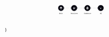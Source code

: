   <svg
    class='block dark:text-white'
    width='1688'
    height='400'
    viewBox='0 0 1688 705'
    fill='none'
    xmlns='http://www.w3.org/2000/svg'>
    <path
      d='M412.059 423.867H417.973C420.513 423.867 422.39 424.711 423.603 426.398C424.835 428.085 425.451 430.549 425.451 433.79C425.451 437.031 424.835 439.496 423.603 441.182C422.39 442.869 420.513 443.713 417.973 443.713H412.059V423.867ZM417.774 441.097C419.234 441.097 420.314 440.614 421.015 439.647C421.736 438.662 422.096 437.259 422.096 435.439V432.141C422.096 430.321 421.736 428.928 421.015 427.962C420.314 426.976 419.234 426.483 417.774 426.483H415.215V441.097H417.774ZM440.764 443.713C439.873 443.713 439.201 443.485 438.746 443.031C438.31 442.576 438.044 441.979 437.95 441.239H437.807C437.523 442.13 437.002 442.822 436.244 443.315C435.504 443.808 434.557 444.054 433.4 444.054C431.903 444.054 430.709 443.666 429.818 442.888C428.927 442.092 428.482 441.002 428.482 439.619C428.482 438.197 429.003 437.117 430.046 436.377C431.107 435.619 432.728 435.24 434.907 435.24H437.722V434.103C437.722 432.113 436.67 431.118 434.566 431.118C433.618 431.118 432.851 431.307 432.263 431.686C431.676 432.046 431.183 432.53 430.785 433.136L428.937 431.629C429.354 430.833 430.055 430.151 431.041 429.582C432.026 428.995 433.296 428.701 434.85 428.701C436.708 428.701 438.168 429.146 439.229 430.037C440.29 430.928 440.821 432.217 440.821 433.904V441.268H442.669V443.713H440.764ZM434.282 441.78C435.286 441.78 436.111 441.552 436.755 441.097C437.4 440.642 437.722 440.055 437.722 439.334V437.202H434.964C432.728 437.202 431.609 437.875 431.609 439.221V439.789C431.609 440.453 431.846 440.955 432.32 441.296C432.794 441.618 433.448 441.78 434.282 441.78ZM453.235 443.713C451.946 443.713 450.998 443.372 450.392 442.689C449.785 441.988 449.482 441.088 449.482 439.988V431.544H444.961V429.042H448.174C448.724 429.042 449.112 428.938 449.34 428.729C449.567 428.502 449.681 428.104 449.681 427.535V423.867H452.581V429.042H458.836V431.544H452.581V441.211H458.836V443.713H453.235ZM474.86 443.713C473.969 443.713 473.297 443.485 472.842 443.031C472.406 442.576 472.14 441.979 472.046 441.239H471.903C471.619 442.13 471.098 442.822 470.34 443.315C469.6 443.808 468.653 444.054 467.496 444.054C465.999 444.054 464.805 443.666 463.914 442.888C463.023 442.092 462.578 441.002 462.578 439.619C462.578 438.197 463.099 437.117 464.142 436.377C465.203 435.619 466.824 435.24 469.003 435.24H471.818V434.103C471.818 432.113 470.766 431.118 468.662 431.118C467.714 431.118 466.947 431.307 466.359 431.686C465.772 432.046 465.279 432.53 464.881 433.136L463.033 431.629C463.45 430.833 464.151 430.151 465.137 429.582C466.122 428.995 467.392 428.701 468.946 428.701C470.804 428.701 472.264 429.146 473.325 430.037C474.386 430.928 474.917 432.217 474.917 433.904V441.268H476.765V443.713H474.86ZM468.378 441.78C469.382 441.78 470.207 441.552 470.851 441.097C471.496 440.642 471.818 440.055 471.818 439.334V437.202H469.06C466.824 437.202 465.705 437.875 465.705 439.221V439.789C465.705 440.453 465.942 440.955 466.416 441.296C466.89 441.618 467.544 441.78 468.378 441.78Z'
      fill='currentColor'
    />
    <path
      d='M645.445 444.054C643.721 444.054 642.271 443.751 641.095 443.144C639.92 442.538 638.953 441.732 638.195 440.728L640.242 438.766C641.001 439.676 641.806 440.348 642.659 440.784C643.512 441.201 644.479 441.41 645.559 441.41C646.81 441.41 647.767 441.126 648.431 440.557C649.113 439.988 649.454 439.173 649.454 438.112C649.454 437.259 649.208 436.605 648.715 436.15C648.222 435.676 647.379 435.335 646.185 435.126L644.024 434.785C643.076 434.634 642.28 434.387 641.636 434.046C640.991 433.686 640.47 433.269 640.072 432.795C639.674 432.302 639.38 431.762 639.19 431.174C639.02 430.568 638.935 429.933 638.935 429.27C638.935 427.393 639.541 425.971 640.754 425.005C641.967 424.019 643.635 423.526 645.758 423.526C647.331 423.526 648.668 423.782 649.767 424.294C650.885 424.787 651.786 425.488 652.468 426.398L650.478 428.388C649.928 427.725 649.274 427.194 648.516 426.796C647.777 426.379 646.858 426.17 645.758 426.17C644.583 426.17 643.683 426.426 643.057 426.938C642.451 427.431 642.147 428.161 642.147 429.127C642.147 429.942 642.384 430.587 642.858 431.061C643.351 431.516 644.213 431.847 645.445 432.056L647.549 432.425C649.331 432.748 650.629 433.402 651.445 434.387C652.26 435.354 652.667 436.539 652.667 437.941C652.667 438.851 652.506 439.685 652.184 440.443C651.88 441.201 651.416 441.846 650.791 442.377C650.184 442.907 649.426 443.324 648.516 443.628C647.625 443.912 646.602 444.054 645.445 444.054ZM662.977 444.054C661.858 444.054 660.854 443.874 659.963 443.514C659.072 443.154 658.323 442.642 657.717 441.979C657.11 441.315 656.646 440.519 656.324 439.59C656.001 438.643 655.84 437.581 655.84 436.406C655.84 435.231 656.001 434.169 656.324 433.222C656.665 432.274 657.129 431.468 657.717 430.805C658.323 430.122 659.053 429.601 659.906 429.241C660.759 428.881 661.707 428.701 662.749 428.701C663.773 428.701 664.702 428.881 665.536 429.241C666.37 429.582 667.08 430.075 667.668 430.72C668.256 431.364 668.701 432.132 669.004 433.023C669.327 433.913 669.488 434.899 669.488 435.979V437.145H658.968V437.628C658.968 438.785 659.328 439.732 660.048 440.472C660.769 441.192 661.764 441.552 663.034 441.552C663.981 441.552 664.787 441.353 665.45 440.955C666.133 440.538 666.682 439.988 667.099 439.306L669.033 441.012C668.54 441.865 667.782 442.585 666.758 443.173C665.754 443.76 664.493 444.054 662.977 444.054ZM662.749 431.061C662.2 431.061 661.688 431.155 661.214 431.345C660.759 431.535 660.361 431.809 660.02 432.17C659.698 432.511 659.442 432.918 659.252 433.392C659.063 433.866 658.968 434.387 658.968 434.956V435.155H666.332V434.871C666.332 433.714 666 432.795 665.337 432.113C664.692 431.411 663.83 431.061 662.749 431.061ZM673.343 441.211H677.238V431.544H673.343V429.042H680.338V432.937H680.508C680.641 432.425 680.83 431.933 681.077 431.459C681.323 430.985 681.636 430.577 682.015 430.236C682.394 429.876 682.858 429.592 683.408 429.383C683.958 429.156 684.602 429.042 685.342 429.042H687.104V431.999H684.204C683.067 431.999 682.138 432.34 681.418 433.023C680.698 433.686 680.338 434.586 680.338 435.724V441.211H685.654V443.713H673.343V441.211ZM694.855 443.713L689.595 429.042H692.808L694.827 435.24L696.732 441.126H696.902L698.807 435.24L700.826 429.042H703.925L698.665 443.713H694.855ZM714.718 426.369C713.922 426.369 713.363 426.208 713.04 425.886C712.737 425.564 712.585 425.166 712.585 424.692V424.095C712.585 423.621 712.737 423.223 713.04 422.901C713.363 422.579 713.912 422.417 714.689 422.417C715.485 422.417 716.035 422.579 716.338 422.901C716.661 423.223 716.822 423.621 716.822 424.095V424.692C716.822 425.166 716.661 425.564 716.338 425.886C716.035 426.208 715.495 426.369 714.718 426.369ZM708.15 441.211H713.154V431.544H708.15V429.042H716.253V441.211H720.944V443.713H708.15V441.211ZM731.396 444.054C730.297 444.054 729.311 443.874 728.439 443.514C727.586 443.154 726.857 442.642 726.25 441.979C725.662 441.315 725.208 440.51 724.885 439.562C724.582 438.614 724.43 437.553 724.43 436.377C724.43 435.202 724.582 434.141 724.885 433.193C725.208 432.245 725.662 431.44 726.25 430.776C726.857 430.113 727.586 429.601 728.439 429.241C729.311 428.881 730.287 428.701 731.368 428.701C732.884 428.701 734.097 429.023 735.007 429.668C735.936 430.312 736.628 431.146 737.083 432.17L734.666 433.477C734.4 432.795 733.993 432.255 733.443 431.857C732.913 431.459 732.221 431.26 731.368 431.26C730.193 431.26 729.283 431.62 728.638 432.34C727.994 433.041 727.672 433.98 727.672 435.155V437.6C727.672 438.756 727.994 439.695 728.638 440.415C729.283 441.135 730.212 441.495 731.425 441.495C732.334 441.495 733.074 441.287 733.642 440.87C734.23 440.453 734.694 439.884 735.035 439.164L737.31 440.557C736.836 441.581 736.116 442.424 735.149 443.087C734.183 443.732 732.932 444.054 731.396 444.054ZM748.217 444.054C747.098 444.054 746.094 443.874 745.203 443.514C744.312 443.154 743.563 442.642 742.957 441.979C742.35 441.315 741.886 440.519 741.564 439.59C741.241 438.643 741.08 437.581 741.08 436.406C741.08 435.231 741.241 434.169 741.564 433.222C741.905 432.274 742.369 431.468 742.957 430.805C743.563 430.122 744.293 429.601 745.146 429.241C745.999 428.881 746.947 428.701 747.989 428.701C749.013 428.701 749.942 428.881 750.776 429.241C751.61 429.582 752.32 430.075 752.908 430.72C753.496 431.364 753.941 432.132 754.244 433.023C754.567 433.913 754.728 434.899 754.728 435.979V437.145H744.208V437.628C744.208 438.785 744.568 439.732 745.288 440.472C746.009 441.192 747.004 441.552 748.274 441.552C749.221 441.552 750.027 441.353 750.69 440.955C751.373 440.538 751.922 439.988 752.339 439.306L754.273 441.012C753.78 441.865 753.022 442.585 751.998 443.173C750.994 443.76 749.733 444.054 748.217 444.054ZM747.989 431.061C747.44 431.061 746.928 431.155 746.454 431.345C745.999 431.535 745.601 431.809 745.26 432.17C744.938 432.511 744.682 432.918 744.492 433.392C744.303 433.866 744.208 434.387 744.208 434.956V435.155H751.572V434.871C751.572 433.714 751.24 432.795 750.577 432.113C749.932 431.411 749.07 431.061 747.989 431.061ZM764.98 444.054C763.388 444.054 762.014 443.798 760.858 443.286C759.721 442.775 758.801 442.092 758.1 441.239L760.005 439.533C760.649 440.235 761.37 440.775 762.166 441.154C762.981 441.514 763.938 441.694 765.037 441.694C766.042 441.694 766.847 441.524 767.454 441.182C768.079 440.841 768.392 440.311 768.392 439.59C768.392 439.287 768.335 439.031 768.222 438.823C768.108 438.614 767.947 438.444 767.738 438.311C767.53 438.178 767.283 438.074 766.999 437.998C766.734 437.922 766.449 437.865 766.146 437.828L763.815 437.458C763.246 437.382 762.668 437.259 762.08 437.088C761.493 436.918 760.962 436.681 760.488 436.377C760.033 436.055 759.654 435.648 759.351 435.155C759.067 434.662 758.924 434.037 758.924 433.278C758.924 431.781 759.493 430.644 760.63 429.867C761.787 429.089 763.303 428.701 765.179 428.701C766.544 428.701 767.719 428.909 768.705 429.326C769.71 429.724 770.544 430.284 771.207 431.004L769.473 432.823C769.094 432.388 768.553 431.989 767.852 431.629C767.151 431.25 766.222 431.061 765.066 431.061C763 431.061 761.967 431.715 761.967 433.023C761.967 433.648 762.185 434.084 762.621 434.33C763.075 434.558 763.606 434.709 764.213 434.785L766.544 435.155C767.132 435.25 767.71 435.373 768.279 435.525C768.866 435.676 769.387 435.913 769.842 436.235C770.316 436.539 770.695 436.937 770.98 437.429C771.283 437.922 771.434 438.548 771.434 439.306C771.434 440.784 770.856 441.95 769.7 442.803C768.563 443.637 766.99 444.054 764.98 444.054Z'
      fill='currentColor'
    />
    <path
      d='M905.625 444.054C903.104 444.054 901.228 443.163 899.996 441.381C898.783 439.6 898.176 437.069 898.176 433.79C898.176 430.511 898.783 427.981 899.996 426.199C901.228 424.417 903.104 423.526 905.625 423.526C906.592 423.526 907.426 423.659 908.127 423.924C908.847 424.171 909.464 424.521 909.975 424.976C910.487 425.412 910.914 425.934 911.255 426.54C911.615 427.128 911.909 427.763 912.136 428.445L909.264 429.412C909.113 428.957 908.942 428.53 908.753 428.132C908.563 427.734 908.326 427.393 908.042 427.109C907.758 426.824 907.416 426.597 907.018 426.426C906.639 426.256 906.165 426.17 905.597 426.17C904.194 426.17 903.171 426.711 902.526 427.791C901.882 428.853 901.559 430.293 901.559 432.113V435.468C901.559 437.287 901.882 438.737 902.526 439.818C903.171 440.879 904.194 441.41 905.597 441.41C906.165 441.41 906.639 441.325 907.018 441.154C907.416 440.983 907.758 440.756 908.042 440.472C908.326 440.187 908.563 439.846 908.753 439.448C908.942 439.05 909.113 438.624 909.264 438.169L912.136 439.135C911.909 439.818 911.615 440.462 911.255 441.069C910.914 441.656 910.487 442.178 909.975 442.632C909.464 443.068 908.847 443.419 908.127 443.684C907.426 443.931 906.592 444.054 905.625 444.054ZM922.105 444.054C921.024 444.054 920.048 443.874 919.176 443.514C918.323 443.154 917.593 442.642 916.987 441.979C916.399 441.315 915.944 440.51 915.622 439.562C915.3 438.614 915.139 437.553 915.139 436.377C915.139 435.202 915.3 434.141 915.622 433.193C915.944 432.245 916.399 431.44 916.987 430.776C917.593 430.113 918.323 429.601 919.176 429.241C920.048 428.881 921.024 428.701 922.105 428.701C923.185 428.701 924.152 428.881 925.005 429.241C925.877 429.601 926.606 430.113 927.194 430.776C927.8 431.44 928.265 432.245 928.587 433.193C928.909 434.141 929.07 435.202 929.07 436.377C929.07 437.553 928.909 438.614 928.587 439.562C928.265 440.51 927.8 441.315 927.194 441.979C926.606 442.642 925.877 443.154 925.005 443.514C924.152 443.874 923.185 444.054 922.105 444.054ZM922.105 441.609C923.242 441.609 924.142 441.268 924.806 440.585C925.488 439.884 925.829 438.851 925.829 437.486V435.269C925.829 433.904 925.488 432.88 924.806 432.198C924.142 431.497 923.242 431.146 922.105 431.146C920.967 431.146 920.057 431.497 919.375 432.198C918.712 432.88 918.38 433.904 918.38 435.269V437.486C918.38 438.851 918.712 439.884 919.375 440.585C920.057 441.268 920.967 441.609 922.105 441.609ZM931.874 443.713V429.042H934.518V430.947H934.66C934.888 430.321 935.21 429.791 935.627 429.355C936.063 428.919 936.679 428.701 937.475 428.701C938.252 428.701 938.849 428.919 939.266 429.355C939.702 429.772 939.977 430.35 940.091 431.089H940.205C940.47 430.426 940.84 429.867 941.313 429.412C941.787 428.938 942.47 428.701 943.36 428.701C944.498 428.701 945.284 429.099 945.72 429.895C946.175 430.691 946.403 431.857 946.403 433.392V443.713H943.759V433.79C943.759 432.767 943.635 432.065 943.389 431.686C943.142 431.288 942.744 431.089 942.195 431.089C941.702 431.089 941.285 431.26 940.944 431.601C940.622 431.923 940.46 432.416 940.46 433.079V443.713H937.816V433.79C937.816 432.767 937.693 432.065 937.447 431.686C937.219 431.288 936.831 431.089 936.281 431.089C935.769 431.089 935.343 431.26 935.002 431.601C934.679 431.923 934.518 432.416 934.518 433.079V443.713H931.874ZM948.922 443.713V429.042H951.566V430.947H951.708C951.936 430.321 952.258 429.791 952.675 429.355C953.111 428.919 953.727 428.701 954.523 428.701C955.3 428.701 955.897 428.919 956.314 429.355C956.75 429.772 957.025 430.35 957.139 431.089H957.253C957.518 430.426 957.888 429.867 958.361 429.412C958.835 428.938 959.518 428.701 960.408 428.701C961.546 428.701 962.332 429.099 962.768 429.895C963.223 430.691 963.451 431.857 963.451 433.392V443.713H960.807V433.79C960.807 432.767 960.683 432.065 960.437 431.686C960.19 431.288 959.792 431.089 959.243 431.089C958.75 431.089 958.333 431.26 957.992 431.601C957.67 431.923 957.508 432.416 957.508 433.079V443.713H954.864V433.79C954.864 432.767 954.741 432.065 954.495 431.686C954.267 431.288 953.879 431.089 953.329 431.089C952.817 431.089 952.391 431.26 952.05 431.601C951.727 431.923 951.566 432.416 951.566 433.079V443.713H948.922ZM973.561 444.054C972.443 444.054 971.438 443.874 970.548 443.514C969.657 443.154 968.908 442.642 968.301 441.979C967.695 441.315 967.23 440.519 966.908 439.59C966.586 438.643 966.425 437.581 966.425 436.406C966.425 435.231 966.586 434.169 966.908 433.222C967.249 432.274 967.714 431.468 968.301 430.805C968.908 430.122 969.638 429.601 970.491 429.241C971.344 428.881 972.291 428.701 973.334 428.701C974.357 428.701 975.286 428.881 976.12 429.241C976.954 429.582 977.665 430.075 978.253 430.72C978.84 431.364 979.286 432.132 979.589 433.023C979.911 433.913 980.072 434.899 980.072 435.979V437.145H969.552V437.628C969.552 438.785 969.913 439.732 970.633 440.472C971.353 441.192 972.348 441.552 973.618 441.552C974.566 441.552 975.371 441.353 976.035 440.955C976.717 440.538 977.267 439.988 977.684 439.306L979.617 441.012C979.124 441.865 978.366 442.585 977.343 443.173C976.338 443.76 975.078 444.054 973.561 444.054ZM973.334 431.061C972.784 431.061 972.272 431.155 971.799 431.345C971.344 431.535 970.946 431.809 970.604 432.17C970.282 432.511 970.026 432.918 969.837 433.392C969.647 433.866 969.552 434.387 969.552 434.956V435.155H976.916V434.871C976.916 433.714 976.585 432.795 975.921 432.113C975.277 431.411 974.414 431.061 973.334 431.061ZM983.928 441.211H987.823V431.544H983.928V429.042H990.922V432.937H991.093C991.225 432.425 991.415 431.933 991.661 431.459C991.908 430.985 992.22 430.577 992.6 430.236C992.979 429.876 993.443 429.592 993.993 429.383C994.542 429.156 995.187 429.042 995.926 429.042H997.689V431.999H994.789C993.651 431.999 992.723 432.34 992.002 433.023C991.282 433.686 990.922 434.586 990.922 435.724V441.211H996.239V443.713H983.928V441.211ZM1007.88 444.054C1006.79 444.054 1005.8 443.874 1004.93 443.514C1004.07 443.154 1003.35 442.642 1002.74 441.979C1002.15 441.315 1001.7 440.51 1001.37 439.562C1001.07 438.614 1000.92 437.553 1000.92 436.377C1000.92 435.202 1001.07 434.141 1001.37 433.193C1001.7 432.245 1002.15 431.44 1002.74 430.776C1003.35 430.113 1004.07 429.601 1004.93 429.241C1005.8 428.881 1006.78 428.701 1007.86 428.701C1009.37 428.701 1010.59 429.023 1011.5 429.668C1012.42 430.312 1013.12 431.146 1013.57 432.17L1011.15 433.477C1010.89 432.795 1010.48 432.255 1009.93 431.857C1009.4 431.459 1008.71 431.26 1007.86 431.26C1006.68 431.26 1005.77 431.62 1005.13 432.34C1004.48 433.041 1004.16 433.98 1004.16 435.155V437.6C1004.16 438.756 1004.48 439.695 1005.13 440.415C1005.77 441.135 1006.7 441.495 1007.91 441.495C1008.82 441.495 1009.56 441.287 1010.13 440.87C1010.72 440.453 1011.18 439.884 1011.52 439.164L1013.8 440.557C1013.32 441.581 1012.6 442.424 1011.64 443.087C1010.67 443.732 1009.42 444.054 1007.88 444.054ZM1024.71 444.054C1023.59 444.054 1022.58 443.874 1021.69 443.514C1020.8 443.154 1020.05 442.642 1019.45 441.979C1018.84 441.315 1018.37 440.519 1018.05 439.59C1017.73 438.643 1017.57 437.581 1017.57 436.406C1017.57 435.231 1017.73 434.169 1018.05 433.222C1018.39 432.274 1018.86 431.468 1019.45 430.805C1020.05 430.122 1020.78 429.601 1021.63 429.241C1022.49 428.881 1023.44 428.701 1024.48 428.701C1025.5 428.701 1026.43 428.881 1027.26 429.241C1028.1 429.582 1028.81 430.075 1029.4 430.72C1029.98 431.364 1030.43 432.132 1030.73 433.023C1031.06 433.913 1031.22 434.899 1031.22 435.979V437.145H1020.7V437.628C1020.7 438.785 1021.06 439.732 1021.78 440.472C1022.5 441.192 1023.49 441.552 1024.76 441.552C1025.71 441.552 1026.52 441.353 1027.18 440.955C1027.86 440.538 1028.41 439.988 1028.83 439.306L1030.76 441.012C1030.27 441.865 1029.51 442.585 1028.49 443.173C1027.48 443.76 1026.22 444.054 1024.71 444.054ZM1024.48 431.061C1023.93 431.061 1023.42 431.155 1022.94 431.345C1022.49 431.535 1022.09 431.809 1021.75 432.17C1021.43 432.511 1021.17 432.918 1020.98 433.392C1020.79 433.866 1020.7 434.387 1020.7 434.956V435.155H1028.06V434.871C1028.06 433.714 1027.73 432.795 1027.07 432.113C1026.42 431.411 1025.56 431.061 1024.48 431.061Z'
      fill='currentColor'
    />
    <circle cx='503.504' cy='327.641' r='14.2159' fill='#B4B4B8' />
    <g filter='url(#filter0_d_1310_16003)'>
      <rect x='388' y='269' width='117.281' height='117.281' rx='58.6407' fill='#060611' />
      <rect
        x='389.777'
        y='270.777'
        width='113.727'
        height='113.727'
        rx='56.8637'
        stroke='white'
        stroke-width='3.55398'
      />
    </g>
    <path
      d='M446.702 328.723C445.284 328.857 444.069 328.52 442.853 327.912C436.911 324.941 430.969 321.97 424.959 318.931C424.486 318.729 424.014 318.459 423.676 318.121C422.663 317.243 422.663 316.23 423.676 315.42C424.081 315.083 424.621 314.812 425.161 314.542C430.969 311.638 436.843 308.735 442.651 305.764C445.352 304.413 448.053 304.413 450.754 305.764C456.561 308.668 462.368 311.571 468.243 314.475C468.58 314.677 468.986 314.812 469.323 315.082C470.944 316.095 470.876 317.378 469.256 318.459C468.918 318.729 468.58 318.864 468.243 319.067C462.368 321.97 456.493 324.941 450.619 327.912C449.403 328.52 448.12 328.925 446.702 328.723L446.702 328.723Z'
      fill='white'
    />
    <path
      d='M446.302 340.472C444.952 340.607 443.669 340.202 442.386 339.595C436.308 336.556 430.299 333.517 424.221 330.479C423.276 330.006 422.533 329.398 422.803 328.183C422.938 327.305 423.614 326.765 424.491 326.629C425.234 326.494 425.909 326.9 426.517 327.237C432.054 330.006 437.659 332.774 443.129 335.61C445.559 336.826 447.72 336.893 450.151 335.61C455.621 332.774 461.158 330.073 466.628 327.305C467.1 327.035 467.64 326.764 468.181 326.629C469.126 326.427 469.869 326.832 470.341 327.71C470.814 328.52 470.544 329.33 469.869 329.938C469.464 330.276 468.991 330.546 468.586 330.748C462.981 333.584 457.444 336.421 451.839 339.189C450.151 340.067 448.328 340.54 446.302 340.472H446.302Z'
      fill='white'
    />
    <path
      d='M446.706 351.817C445.085 351.952 443.6 351.479 442.114 350.736C436.307 347.833 430.567 344.997 424.76 342.093C424.287 341.823 423.747 341.553 423.342 341.215C422.666 340.607 422.531 339.797 423.004 338.987C423.544 338.176 424.22 337.704 425.232 338.041C425.705 338.176 426.178 338.446 426.65 338.649C432.187 341.418 437.792 344.186 443.262 347.022C445.558 348.238 447.718 348.238 450.014 347.022C455.687 344.118 461.359 341.283 467.031 338.446C467.841 338.041 468.584 337.636 469.462 338.176C470.677 338.852 470.812 340.54 469.732 341.418C469.327 341.755 468.854 341.958 468.381 342.16C462.709 344.996 456.97 347.833 451.297 350.669C449.947 351.411 448.394 351.952 446.706 351.817L446.706 351.817Z'
      fill='white'
    />
    <g opacity='0.5'>
      <circle cx='551.483' cy='327.641' r='5.33097' fill='currentColor' fill-opacity='0.3' />
      <circle cx='572.807' cy='327.641' r='5.33097' fill='currentColor' fill-opacity='0.3' />
      <circle cx='594.131' cy='327.641' r='5.33097' fill='currentColor' fill-opacity='0.3' />
    </g>
    <circle cx='642.109' cy='327.641' r='14.2159' fill='#B4B4B8' />
    <circle cx='762.945' cy='327.641' r='14.2159' fill='#B3B3B7' />
    <g filter='url(#filter1_d_1310_16003)'>
      <rect x='643.886' y='269' width='117.281' height='117.281' rx='58.6407' fill='#060611' />
      <rect
        x='642.109'
        y='267.223'
        width='120.835'
        height='120.835'
        rx='60.4177'
        stroke='white'
        stroke-width='3.55398'
      />
    </g>
    <g clip-path='url(#clip0_1310_16003)'>
      <path
        d='M695.513 330.983C695.259 330.731 694.916 330.589 694.557 330.589C694.199 330.589 693.855 330.731 693.601 330.983L682.783 341.801C681.773 342.818 681.206 344.193 681.206 345.626C681.206 347.059 681.773 348.434 682.783 349.451L683.119 349.787V349.786C684.135 350.797 685.51 351.364 686.944 351.364C688.377 351.364 689.752 350.797 690.769 349.786L701.587 338.969C701.839 338.715 701.981 338.371 701.981 338.013C701.981 337.654 701.839 337.311 701.587 337.057L695.513 330.983Z'
        fill='white'
      />
      <path
        d='M708.673 327.087L715.83 319.931L720.742 319.25L720.742 319.25C721.269 319.177 721.728 318.851 721.969 318.376L724.278 313.845C724.434 313.539 724.489 313.191 724.435 312.852C724.382 312.512 724.222 312.198 723.979 311.955L720.618 308.595C720.375 308.352 720.061 308.192 719.722 308.138C719.383 308.084 719.035 308.14 718.728 308.296L714.197 310.604C713.723 310.846 713.397 311.304 713.324 311.831L712.643 316.743L705.486 323.9L708.673 327.087Z'
        fill='white'
      />
      <path
        d='M713.573 335.625L696.931 318.986C697.575 317.222 697.587 315.29 696.966 313.518C696.344 311.747 695.128 310.245 693.523 309.271C691.919 308.296 690.026 307.907 688.168 308.172C687.945 308.205 687.744 308.32 687.601 308.494C687.459 308.668 687.386 308.889 687.397 309.113C687.409 309.338 687.503 309.55 687.662 309.709L691.144 313.191C691.759 313.808 692.105 314.644 692.105 315.516C692.105 316.387 691.759 317.223 691.144 317.84L690.945 318.039C690.329 318.656 689.492 319.002 688.62 319.002C687.748 319.002 686.912 318.656 686.295 318.039L682.822 314.566C682.663 314.407 682.451 314.313 682.226 314.301C682.002 314.29 681.781 314.362 681.607 314.505C681.433 314.647 681.318 314.849 681.284 315.071C681.023 316.926 681.413 318.814 682.386 320.414C683.36 322.014 684.858 323.227 686.625 323.848C688.392 324.468 690.32 324.458 692.08 323.818L708.74 340.477C708.099 342.241 708.089 344.172 708.711 345.943C709.334 347.713 710.551 349.213 712.156 350.187C713.76 351.161 715.652 351.548 717.51 351.284C717.732 351.25 717.934 351.135 718.076 350.961C718.218 350.787 718.29 350.566 718.279 350.342C718.267 350.117 718.173 349.905 718.014 349.747L714.935 346.667V346.667C714.339 346.071 714.004 345.263 714.004 344.419C714.004 343.576 714.339 342.767 714.935 342.171L715.278 341.828V341.828C715.874 341.232 716.683 340.897 717.526 340.897C718.369 340.897 719.178 341.232 719.774 341.828L722.857 344.91C723.015 345.069 723.227 345.163 723.451 345.175C723.675 345.186 723.896 345.114 724.07 344.973C724.244 344.831 724.36 344.63 724.394 344.408C724.663 342.547 724.277 340.65 723.302 339.041C722.327 337.433 720.824 336.213 719.049 335.59C717.275 334.967 715.339 334.979 713.573 335.625L713.573 335.625Z'
        fill='white'
      />
    </g>
    <g opacity='0.5'>
      <circle cx='810.924' cy='327.641' r='5.33097' fill='currentColor' fill-opacity='0.3' />
      <circle cx='832.247' cy='327.641' r='5.33097' fill='currentColor' fill-opacity='0.3' />
      <circle cx='853.571' cy='327.641' r='5.33097' fill='currentColor' fill-opacity='0.3' />
    </g>
    <circle cx='901.55' cy='327.641' r='14.2159' fill='#B2B3B7' />
    <circle cx='1022.39' cy='327.641' r='14.2159' fill='#B2B3B7' />
    <g filter='url(#filter2_d_1310_16003)'>
      <rect x='903.327' y='269' width='117.281' height='117.281' rx='58.6407' fill='#060611' />
      <rect
        x='901.55'
        y='267.223'
        width='120.835'
        height='120.835'
        rx='60.4177'
        stroke='white'
        stroke-width='3.55398'
      />
    </g>
    <path
      d='M977.513 313.988L963.113 301.099C962.304 300.343 961.064 300.343 960.255 301.099L945.801 313.988C945.37 314.42 945.1 314.959 945.1 315.606V349.637C945.1 350.823 946.071 351.794 947.257 351.794H976.057C977.243 351.794 978.214 350.823 978.214 349.637V315.606C978.214 315.013 977.944 314.42 977.513 313.988ZM963.652 339.444V341.979C963.652 343.057 962.79 343.974 961.657 343.974C960.525 343.974 959.662 343.111 959.662 341.979V339.444C957.397 339.336 955.347 338.042 954.269 335.992C953.783 335.021 954.107 333.835 955.078 333.35C956.048 332.864 957.235 333.188 957.72 334.159C958.152 334.967 959.069 335.507 959.985 335.507H963.167C964.569 335.507 965.702 334.374 965.702 332.972C965.702 332.271 965.432 331.678 964.947 331.192C964.461 330.707 963.814 330.437 963.167 330.437H959.985C956.426 330.437 953.513 327.525 953.513 323.965C953.513 322.24 954.214 320.622 955.401 319.381C956.533 318.249 958.044 317.601 959.608 317.494V314.905C959.608 313.826 960.47 312.909 961.603 312.909C962.736 312.909 963.598 313.772 963.598 314.905V317.494C965.863 317.601 967.859 318.896 968.938 320.891C969.477 321.862 969.099 323.049 968.129 323.588C967.158 324.127 965.971 323.75 965.432 322.779C965.001 321.916 964.138 321.431 963.167 321.431H959.985C959.338 321.431 958.637 321.7 958.205 322.186C957.72 322.671 957.45 323.318 957.45 323.966C957.45 325.368 958.583 326.5 959.985 326.5H963.167C964.893 326.5 966.51 327.202 967.751 328.388C968.991 329.628 969.639 331.246 969.639 332.972C969.747 336.424 967.05 339.228 963.652 339.444Z'
      fill='white'
    />
    <g opacity='0.5'>
      <circle cx='1070.36' cy='327.641' r='5.33097' fill='currentColor' fill-opacity='0.3' />
      <circle cx='1091.69' cy='327.641' r='5.33097' fill='currentColor' fill-opacity='0.3' />
      <circle cx='1113.01' cy='327.641' r='5.33097' fill='currentColor' fill-opacity='0.3' />
    </g>
    <circle cx='1160.99' cy='327.641' r='14.2159' fill='#B2B3B7' />
    <g filter='url(#filter3_d_1310_16003)'>
      <rect x='1162.77' y='269' width='117.281' height='117.281' rx='58.6407' fill='#060611' />
      <rect
        x='1160.99'
        y='267.223'
        width='120.835'
        height='120.835'
        rx='60.4177'
        stroke='white'
        stroke-width='3.55398'
      />
    </g>
    <path
      d='M1220.74 322.897L1221.41 319.579L1222.07 322.897C1223.3 329.026 1228.09 333.816 1234.22 335.042L1237.53 335.705L1234.22 336.369C1228.09 337.595 1223.3 342.385 1222.07 348.514L1221.41 351.832L1220.74 348.514C1219.52 342.385 1214.73 337.595 1208.6 336.369L1205.28 335.705L1208.6 335.042C1214.73 333.816 1219.52 329.026 1220.74 322.897Z'
      fill='white'
    />
    <path
      d='M1207.64 307.799L1207.97 306.14L1208.3 307.799C1208.91 310.863 1211.31 313.258 1214.37 313.871L1216.03 314.202L1214.37 314.534C1211.31 315.147 1208.91 317.542 1208.3 320.606L1207.97 322.265L1207.64 320.606C1207.03 317.542 1204.63 315.147 1201.57 314.534L1199.91 314.202L1201.57 313.871C1204.63 313.258 1207.03 310.863 1207.64 307.799Z'
      fill='white'
    />
    <path
      d='M1234.63 309.933L1234.85 308.827L1235.07 309.933C1235.48 311.976 1237.07 313.573 1239.12 313.981L1240.22 314.203L1239.12 314.424C1237.07 314.832 1235.48 316.429 1235.07 318.472L1234.85 319.578L1234.63 318.472C1234.22 316.429 1232.62 314.832 1230.58 314.424L1229.47 314.203L1230.58 313.981C1232.62 313.573 1234.22 311.976 1234.63 309.933Z'
      fill='white'
    />
    <path
      d='M1220.36 443.713L1218.86 438.425H1212.54L1211.04 443.713H1207.8L1213.6 423.867H1217.95L1223.75 443.713H1220.36ZM1215.81 427.08H1215.59L1213.14 435.78H1218.26L1215.81 427.08ZM1226.55 443.713V441.296H1231.21V426.284H1226.55V423.867H1239.06V426.284H1234.4V441.296H1239.06V443.713H1226.55Z'
      fill='currentColor'
    />
    <defs>
      <filter
        id='filter0_d_1310_16003'
        x='373.784'
        y='269'
        width='145.713'
        height='145.713'
        filterUnits='userSpaceOnUse'
        color-interpolation-filters='sRGB'>
        <feFlood flood-opacity='0' result='BackgroundImageFix' />
        <feColorMatrix
          in='SourceAlpha'
          type='matrix'
          values='0 0 0 0 0 0 0 0 0 0 0 0 0 0 0 0 0 0 127 0'
          result='hardAlpha'
        />
        <feOffset dy='14.2159' />
        <feGaussianBlur stdDeviation='7.10796' />
        <feComposite in2='hardAlpha' operator='out' />
        <feColorMatrix
          type='matrix'
          values='0 0 0 0 0.00392157 0 0 0 0 0.0862745 0 0 0 0 0.152941 0 0 0 0.06 0'
        />
        <feBlend mode='normal' in2='BackgroundImageFix' result='effect1_dropShadow_1310_16003' />
        <feBlend
          mode='normal'
          in='SourceGraphic'
          in2='effect1_dropShadow_1310_16003'
          result='shape'
        />
      </filter>
      <filter
        id='filter1_d_1310_16003'
        x='626.117'
        y='265.446'
        width='152.821'
        height='152.821'
        filterUnits='userSpaceOnUse'
        color-interpolation-filters='sRGB'>
        <feFlood flood-opacity='0' result='BackgroundImageFix' />
        <feColorMatrix
          in='SourceAlpha'
          type='matrix'
          values='0 0 0 0 0 0 0 0 0 0 0 0 0 0 0 0 0 0 127 0'
          result='hardAlpha'
        />
        <feOffset dy='14.2159' />
        <feGaussianBlur stdDeviation='7.10796' />
        <feComposite in2='hardAlpha' operator='out' />
        <feColorMatrix
          type='matrix'
          values='0 0 0 0 0.00392157 0 0 0 0 0.0862745 0 0 0 0 0.152941 0 0 0 0.06 0'
        />
        <feBlend mode='normal' in2='BackgroundImageFix' result='effect1_dropShadow_1310_16003' />
        <feBlend
          mode='normal'
          in='SourceGraphic'
          in2='effect1_dropShadow_1310_16003'
          result='shape'
        />
      </filter>
      <filter
        id='filter2_d_1310_16003'
        x='885.557'
        y='265.446'
        width='152.821'
        height='152.821'
        filterUnits='userSpaceOnUse'
        color-interpolation-filters='sRGB'>
        <feFlood flood-opacity='0' result='BackgroundImageFix' />
        <feColorMatrix
          in='SourceAlpha'
          type='matrix'
          values='0 0 0 0 0 0 0 0 0 0 0 0 0 0 0 0 0 0 127 0'
          result='hardAlpha'
        />
        <feOffset dy='14.2159' />
        <feGaussianBlur stdDeviation='7.10796' />
        <feComposite in2='hardAlpha' operator='out' />
        <feColorMatrix
          type='matrix'
          values='0 0 0 0 0.00392157 0 0 0 0 0.0862745 0 0 0 0 0.152941 0 0 0 0.06 0'
        />
        <feBlend mode='normal' in2='BackgroundImageFix' result='effect1_dropShadow_1310_16003' />
        <feBlend
          mode='normal'
          in='SourceGraphic'
          in2='effect1_dropShadow_1310_16003'
          result='shape'
        />
      </filter>
      <filter
        id='filter3_d_1310_16003'
        x='1145'
        y='265.446'
        width='152.821'
        height='152.821'
        filterUnits='userSpaceOnUse'
        color-interpolation-filters='sRGB'>
        <feFlood flood-opacity='0' result='BackgroundImageFix' />
        <feColorMatrix
          in='SourceAlpha'
          type='matrix'
          values='0 0 0 0 0 0 0 0 0 0 0 0 0 0 0 0 0 0 127 0'
          result='hardAlpha'
        />
        <feOffset dy='14.2159' />
        <feGaussianBlur stdDeviation='7.10796' />
        <feComposite in2='hardAlpha' operator='out' />
        <feColorMatrix
          type='matrix'
          values='0 0 0 0 0.00392157 0 0 0 0 0.0862745 0 0 0 0 0.152941 0 0 0 0.06 0'
        />
        <feBlend mode='normal' in2='BackgroundImageFix' result='effect1_dropShadow_1310_16003' />
        <feBlend
          mode='normal'
          in='SourceGraphic'
          in2='effect1_dropShadow_1310_16003'
          result='shape'
        />
      </filter>
      <clipPath id='clip0_1310_16003'>
        <rect
          width='43.2718'
          height='43.2718'
          fill='white'
          transform='translate(681.203 308.094)'
        />
      </clipPath>
    </defs>
  </svg>
)
